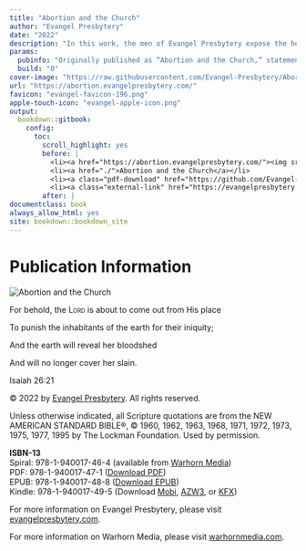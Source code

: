 ```yaml
--- 
title: "Abortion and the Church"
author: "Evangel Presbytery"
date: "2022"
description: "In this work, the men of Evangel Presbytery expose the horrors of abortion, and then proceed to lay out the many arguments which exist against the practice of abortion. The concluding chapter explains the biblical foundation of what it looks like for (1) civil authorities, (2) church authorities, and (3) individuals to act and speak faithfully regarding the slaughter of the unborn. In the end, abortion will continue until the church embraces God's beautiful blessing of fruitfulness, especially in His giving of woman to be the giver of life."
params:
  pubinfo: "Originally published as “Abortion and the Church,” statement by Evangel Presbytery, June 24, 2022."
  build: "0"
cover-image: "https://raw.githubusercontent.com/Evangel-Presbytery/Abortion-and-the-Church/master/cover.jpg"
url: "https://abortion.evangelpresbytery.com/"
favicon: "evangel-favicon-196.png"
apple-touch-icon: "evangel-apple-icon.png"
output: 
  bookdown::gitbook:
    config:
      toc:
        scroll_highlight: yes
        before: |
          <li><a href="https://abortion.evangelpresbytery.com/"><img src="logo.png" width="260"></a></li>
          <li><a href="./">Abortion and the Church</a></li>
          <li><a class="pdf-download" href="https://github.com/Evangel-Presbytery/Abortion-and-the-Church/raw/master/Ebook-Downloads/Abortion%20and%20the%20Church_Evangel%20Presbytery.pdf">Download PDF</a></li>
          <li><a class="external-link" href="https://evangelpresbytery.com">Evangel Presbytery</a></li>
        after: |
documentclass: book
always_allow_html: yes
site: bookdown::bookdown_site
---
```




# Publication Information {.unlisted .unnumbered}

<div class="titleContainer">
<img id="title-image" src="./Abortion_cvr3_web-version.png" alt="Abortion and the Church">
</div>

<div class="epigraphContainer">
<div class="epigraphContent">
<p class="epigraph">For behold, the [Lord]{.smallcaps} is about to come out from His place</p>
<p class="epigraph">To punish the inhabitants of the earth for their iniquity;</p>
<p class="epigraph">And the earth will reveal her bloodshed</p>
<p class="epigraph">And will no longer cover her slain.</p>
<p class="epigraphCite">Isaiah 26:21</p>
</div>
</div>

© 2022 by [Evangel Presbytery](https://evangelpresbytery.com). All rights reserved.

Unless otherwise indicated, all Scripture quotations are from the NEW AMERICAN STANDARD BIBLE®, ©\ 1960, 1962, 1963, 1968, 1971, 1972, 1973, 1975, 1977, 1995 by The Lockman Foundation. Used by permission.

**ISBN-13**  
Spiral: 978-1-940017-46-4 (available from [Warhorn Media](https://warhornmedia.com/product/abortion-and-the-church/))  
PDF: 978-1-940017-47-1 (<a href="./Ebook-Downloads/Abortion%20and%20the%20Church_Evangel%20Presbytery.pdf">Download PDF</a>)  
EPUB: 978-1-940017-48-8 (<a href="https://github.com/Evangel-Presbytery/Abortion-and-the-Church/raw/master/Ebook-Downloads/Abortion-and-the-Church.epub">Download EPUB</a>)  
Kindle: 978-1-940017-49-5 (Download <a href="https://github.com/Evangel-Presbytery/Abortion-and-the-Church/raw/master/Ebook-Downloads/Abortion-and-the-Church.mobi">Mobi</a>, <a href="https://github.com/Evangel-Presbytery/Abortion-and-the-Church/raw/master/Ebook-Downloads/Abortion-and-the-Church.azw3">AZW3</a>, or <a href="https://github.com/Evangel-Presbytery/Abortion-and-the-Church/raw/master/Ebook-Downloads/Abortion-and-the-Church.kfx">KFX</a>)

For more information on Evangel Presbytery, please visit [evangelpresbytery.com](https://evangelpresbytery.com/).

For more information on Warhorn Media, please visit [warhornmedia.com](https://warhornmedia.com/).
